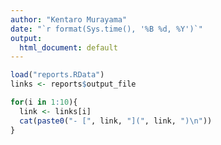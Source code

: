 ```yaml
---
author: "Kentaro Murayama"
date: "`r format(Sys.time(), '%B %d, %Y')`"
output:
  html_document: default
---
```

```r
load("reports.RData")
links <- reports$output_file
```

```r
for(i in 1:10){
  link <- links[i]
  cat(paste0("- [", link, "](", link, ")\n"))
}
```



